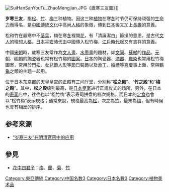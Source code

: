 {{Expand |time=2008-01-11T01:51:27+00:00 }}<!-- 本调用由 {{subst:Expand/auto}} 自动产生。 -->
{{redirect|松竹梅}}

[[File:SuiHanSanYouTu_ZhaoMengjian.JPG|thumb]]《歲寒三友圖》]]

'''岁寒三友'''，指[[松|松]]、[[竹|竹]]、[[梅|梅]]三种植物。因这三种[[植物|植物]]在寒[[冬|冬]]时节仍可保持顽强的[[生命力|生命力]]而得名，是[[中國傳統文化|中國傳統文化]]中高尚[[人格|人格]]的象徵，傳到[[日本|日本]]後又加上[[壽命|長壽]]的意義。

松和竹在嚴寒中不[[落葉|落葉]]，梅在寒[[冬|冬]]裡開[[花|花]]，有「清廉潔白」節操的意思，是古代[[文人|文人]]的理想[[人格|人格]]。[[日本|日本]][[平安時代|平安時代]]由中國傳入松竹梅，[[江戶時代|江戶時代]]起又有吉祥的意義。

中國[[宋朝|宋朝]]時，歲寒三友常作為[[文人畫|文人畫]]、[[水墨畫|水墨畫]]的題材，如[[文同|文同]]、[[蘇軾|蘇軾]]的[[作品|作品]]。[[元朝|元朝]]、[[明朝|明朝]]的[[陶瓷|陶瓷]]器也常有松竹梅的[[圖案|圖案]]。[[日本|日本]]的陶瓷器、[[漆器|漆器]]、[[織染|織染]]也常用松竹梅圖案，常用於[[門松|門松]]、[[女兒節|女兒節人形]]等[[節日|節日]]裝飾以及[[添丁|添丁]]、[[婚禮|婚禮]]等[[喜慶|喜慶]]事上面，常與[[鶴龜|鶴龜]]之類的主題一起用。

位于日本[[东京都|东京都]]的[[日本皇宫|天皇皇宫]]的正殿有三间厅堂，分别称“'''松之殿'''”、“'''竹之殿'''”和“'''梅之殿'''”。其中，'''松之殿'''级别最高，是[[日本皇室|日本皇室]]进行正规仪式的场所。另外，在日本的[[寿司|寿司]]店中，往往也以“松竹梅”表示寿司拼盘的档次规格，而日本的[[定食|定食]]也會以“松竹梅”表示規格；通常來說，規格最高為[[松|松]]，次之為[[竹|竹]]，最末為[[梅|梅]]，但有時候也會有相反的排序。

== 参考来源 ==
* [https://web.archive.org/web/20081211193151/http://www.xuancaoyuan.com/GuanYao/SongZhuMei/index.html “岁寒三友”在明清官窑中的应用]

== 參見 ==
* [[花中四君子|花中四君子]]：[[梅|梅]]、[[蘭|蘭]]、[[菊|菊]]、[[竹|竹]]

{{文化小作品}}

[[Category:東亞傳統|Category:東亞傳統]]
[[Category:中国名数3|Category:中国名数3]]
[[Category:日本名數3|Category:日本名數3]]
[[Category:植物美术品|Category:植物美术品]]